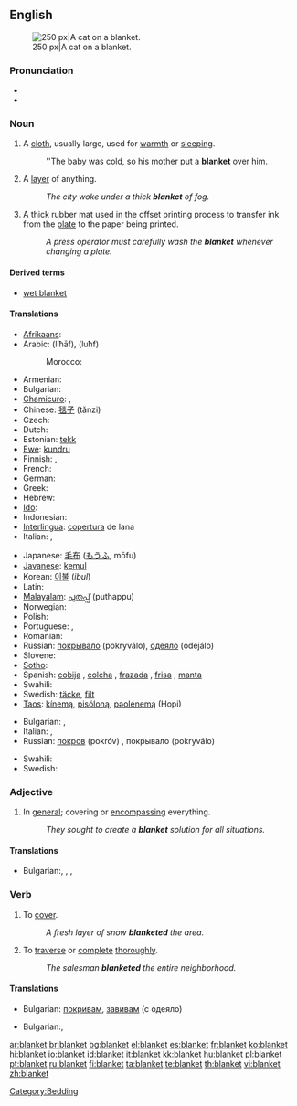 ==English==
{{wikipedia|Blanket (disambiguation)}}
{{wikipedia}}
[[Image:2003-08-10 feather 04.JPG|thumb|right|250 px|A cat on a blanket.]]

===Pronunciation===
* {{audio|en-us-blanket.ogg|Audio (US)}}
* {{rhymes|æŋkɪt}}

===Noun===
{{en-noun}}

# A [[cloth]], usually large, used for [[warmth]] or [[sleeping]].
#: ''The baby was cold, so his mother put a '''blanket''' over him.
# A [[layer]] of anything.
#: ''The city woke under a thick '''blanket''' of fog.''
# A thick rubber mat used in the offset printing process to transfer ink from the [[plate]] to the paper being printed.
#: ''A press operator must carefully wash the '''blanket''' whenever changing a plate.''

====Derived terms====
* [[wet blanket]]

====Translations====
{{trans-top|cloth}}
* [[Afrikaans]]: {{t|af|kombers}}
* Arabic: {{Arab|[[لحاف]]}} (liħāf), {{Arab|[[لحف]]}} (luħf) {{p}}
*: Morocco: {{tø|ary|بطانية|tr=baṭṭāniya|sc=Arab}}
* Armenian: {{t-|hy|վերմակ|tr=vermak|sc=Armn|xs=Armenian}}
* Bulgarian: {{t|bg|одеяло|n|sc=Cyrl}}
* [[Chamicuro]]: {{tø|ccc|katana}}, {{tø|ccc|pestiklo}}
* Chinese: [[毯子]] (tǎnzi)
* Czech: {{t-|cs|deka|f}}
* Dutch: {{t+|nl|deken|n}}
* Estonian: [[tekk]]
* [[Ewe]]: [[kundru]]
* Finnish: {{t+|fi|peitto}}, {{t-|fi|viltti}}
* French: {{t+|fr|couverture|f}}
* German: {{t+|de|Decke|f}}
* Greek: {{t+|el|κουβέρτα|f|tr=kouverta|sc=Grek}}
* Hebrew: {{t+|he|שמיכה|f|tr=smikha|sc=Hebr}}
* [[Ido]]: {{t+|io|kovrilo|xs=Ido}}
* Indonesian: {{t+|id|selimut|xs=Indonesian}}
* [[Interlingua]]: [[copertura]] de lana
* Italian: {{t+|it|coperta|f}}, {{t+|it|coltre|f}}
{{trans-mid}}
* Japanese: [[毛布]] ([[もうふ]], mōfu)
* [[Javanese]]: [[kemul]]
* Korean: [[이불]] (''ibul'')
* Latin: {{t-|la|lodix|f|alt=lōdix}}
* [[Malayalam]]: [[പുതപ്പ്‌]] (puthappu)
* Norwegian: {{t+|no|dyne|c}}
* Polish: {{t+|pl|koc|n}}
* Portuguese: {{t+|pt|cobertor|m}}, {{t+|pt|manta|f}}
* Romanian: {{t-|ro|pătură|f}}
* Russian: [[покрывало]] (pokryválo), [[одеяло]] (odejálo) {{n}}
* Slovene: {{t+|sl|odeja|f}}
* [[Sotho]]: {{t|st|kobo}}
* Spanish: [[cobija]]  {{f}} {{italbrac|Central America|Colombia|Mexico|Southern Spain|Venezuela}}, [[colcha]] {{f}} {{italbrac|Cuba}}, [[frazada]] {{f}} {{italbrac|Argentina|Bolivia|Chile|Peru|Uruguay}}, [[frisa]] {{f}} {{italbrac|Dominican Republic|Puerto Rico}}, [[manta]] {{f}} {{italbrac|Spain standard usage}}
* Swahili: {{t|sw|blanketi|xs=Swahili}}
* Swedish: [[täcke]], [[filt]]
* [[Taos]]: [[kínemą]], [[pisóloną]], [[pəolénemą]] (Hopi)
{{trans-bottom}}

{{trans-top|layer of anything}}
* Bulgarian: {{t|bg|покривало|sc=Cyrl}},  {{t|bg|пласт|m|sc=Cyrl}}
* Italian: {{t+|it|coperta|f}}, {{t+|it|coltre|f}}
* Russian: [[покров]] (pokróv) {{m}}, покрывало (pokryválo) {{n}}
{{trans-mid}}
* Swahili: {{t|sw|blanketi|xs=Swahili}}
* Swedish: {{t+|sv|lager}}
{{trans-bottom}}

===Adjective===
{{en-adj|-}}

# In [[general]]; covering or [[encompassing]] everything.
#: ''They sought to create a '''blanket''' solution for all situations.''

====Translations====
{{trans-top|covering or [[encompassing]] everything}}
* Bulgarian:,  {{t|bg|цялостен|sc=Cyrl}},  {{t|bg|всеобхватен|sc=Cyrl}},  {{t|bg|всестранен|sc=Cyrl}}

{{trans-mid}}

{{trans-bottom}}

===Verb===
{{en-verb}}

# {{transitive}} To [[cover]].
#: ''A fresh layer of snow '''blanketed''' the area.''
# {{transitive}} To [[traverse]] or [[complete]] [[thorough]]ly.
#: ''The salesman '''blanketed''' the entire neighborhood.''

====Translations====
{{trans-top|To [[cover]]}}
* Bulgarian: [[покривам]], [[завивам]] (с одеяло)

{{trans-mid}}

{{trans-bottom}}

{{trans-top|To [[traverse]] or [[complete]]}}
* Bulgarian:,  {{t|bg|обхващам|sc=Cyrl}}

{{trans-mid}}

{{trans-bottom}}



[[Category:Bedding]]

[[ar:blanket]]
[[br:blanket]]
[[bg:blanket]]
[[el:blanket]]
[[es:blanket]]
[[fr:blanket]]
[[ko:blanket]]
[[hi:blanket]]
[[io:blanket]]
[[id:blanket]]
[[it:blanket]]
[[kk:blanket]]
[[hu:blanket]]
[[pl:blanket]]
[[pt:blanket]]
[[ru:blanket]]
[[fi:blanket]]
[[ta:blanket]]
[[te:blanket]]
[[th:blanket]]
[[vi:blanket]]
[[zh:blanket]]